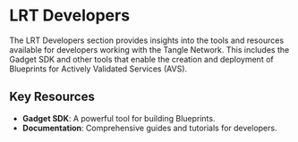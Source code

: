 # LRT Developers

The LRT Developers section provides insights into the tools and resources available for developers working with the Tangle Network. This includes the Gadget SDK and other tools that enable the creation and deployment of Blueprints for Actively Validated Services (AVS).

## Key Resources
- **Gadget SDK**: A powerful tool for building Blueprints.
- **Documentation**: Comprehensive guides and tutorials for developers.